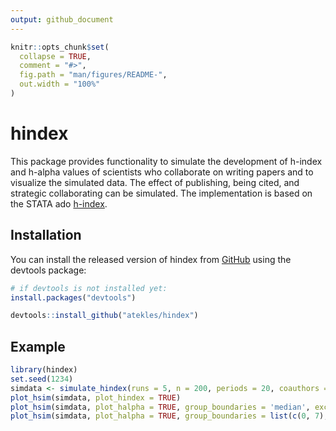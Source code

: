 ```yaml
---
output: github_document
---
```


<!-- README.md is generated from README.Rmd. Please edit that file -->

```r
knitr::opts_chunk$set(
  collapse = TRUE,
  comment = "#>",
  fig.path = "man/figures/README-",
  out.width = "100%"
)
```
# hindex

<!-- badges: start -->
<!-- badges: end -->

This package provides functionality to simulate the development of h-index and h-alpha values of scientists who collaborate on writing papers and to visualize the simulated data. The effect of publishing, being cited, and strategic collaborating can be simulated. The implementation is based on the STATA ado [h-index](https://github.com/chrgan/h_index).

## Installation

You can install the released version of hindex from [GitHub](https://github.com) using the devtools package:

``` r
# if devtools is not installed yet:
install.packages("devtools")

devtools::install_github("atekles/hindex")
```

## Example

```r
library(hindex)
set.seed(1234)
simdata <- simulate_hindex(runs = 5, n = 200, periods = 20, coauthors = 3, distr_initial_papers = 'poisson', dpapers_pois_lambda = 10, distr_citations = 'poisson', dcitations_mean = 5, dcitations_peak = 3, alpha_share = .33)
plot_hsim(simdata, plot_hindex = TRUE)
plot_hsim(simdata, plot_halpha = TRUE, group_boundaries = 'median', exclude_group_boundaries = TRUE, plot_group_diffs = TRUE)
plot_hsim(simdata, plot_halpha = TRUE, group_boundaries = list(c(0, 7), c(8, Inf)), plot_group_diffs = TRUE)
```
